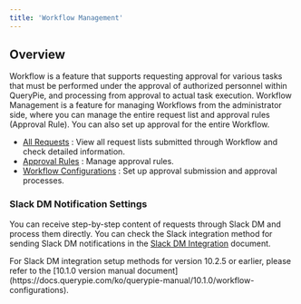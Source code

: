 ```yaml
---
title: 'Workflow Management'
---
```



## Overview

Workflow is a feature that supports requesting approval for various tasks that must be performed under the approval of authorized personnel within QueryPie, and processing from approval to actual task execution. Workflow Management is a feature for managing Workflows from the administrator side, where you can manage the entire request list and approval rules (Approval Rule). You can also set up approval for the entire Workflow.


* [All Requests](workflow-management/all-requests) : View all request lists submitted through Workflow and check detailed information.
* [Approval Rules](workflow-management/approval-rules) : Manage approval rules.
* [Workflow Configurations](workflow-management/workflow-configurations) : Set up approval submission and approval processes.


### Slack DM Notification Settings

You can receive step-by-step content of requests through Slack DM and process them directly. You can check the Slack integration method for sending Slack DM notifications in the [Slack DM Integration](system/integrations/integrating-with-slack-dm) document.


<Callout type="info">
For Slack DM integration setup methods for version 10.2.5 or earlier, please refer to the [10.1.0 version manual document](https://docs.querypie.com/ko/querypie-manual/10.1.0/workflow-configurations).
</Callout>
